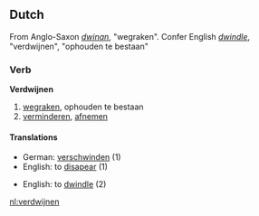 {{notenglish}}
==Dutch==
From Anglo-Saxon ''[[dwinan]]'', "wegraken". Confer English ''[[dwindle]]'', "verdwijnen", "ophouden te bestaan"
===Verb===
'''Verdwijnen'''
# [[wegraken]], ophouden te bestaan
# [[verminderen]], [[afnemen]]
====Translations====
*German: [[verschwinden]] (1)
*English: to [[disapear]] (1)

*English: to [[dwindle]] (2)


[[nl:verdwijnen]]